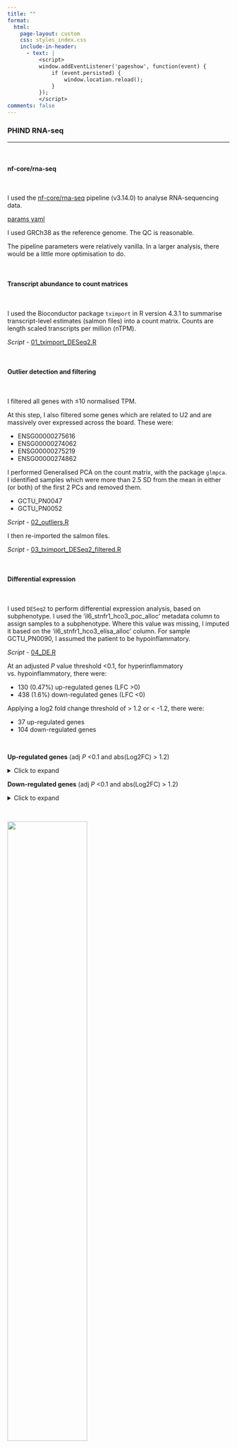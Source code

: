 ```yaml
---
title: ""
format:
  html:
    page-layout: custom
    css: styles_index.css
    include-in-header:
      - text: |
          <script>
          window.addEventListener('pageshow', function(event) {
              if (event.persisted) {
                  window.location.reload();
              }
          });
          </script>
comments: false
---
```


::: {.container-fluid}
::: {.content-wrapper}
::: {.text-content .custom-text-container}

### PHIND RNA-seq

------------------------------------------------------------------------

<br />

#### nf-core/rna-seq

<br />

I used the [nf-core/rna-seq](https://nf-co.re/rnaseq/3.14.0) pipeline (v3.14.0) to analyse RNA-sequencing data.

[params yaml](./processed_data/params_2024-04-05_04-23-19.json)

I used GRCh38 as the reference genome. The QC is reasonable.

The pipeline parameters were relatively vanilla. In a larger analysis, there would be a little more optimisation to do.

<br />

#### Transcript abundance to count matrices

<br />

I used the Bioconductor package `tximport` in R version 4.3.1 to summarise transcript-level estimates (salmon files) into a count matrix. Counts are length scaled transcripts per million (nTPM).

*Script* - [01_tximport_DESeq2.R](./processed_data/01_tximport_DESeq2.R)

<br />

#### Outlier detection and filtering

<br />

I filtered all genes with ≤10 normalised TPM.

At this step, I also filtered some genes which are related to U2 and are massively over expressed across the board. These were:

-   ENSG00000275616
-   ENSG00000274062
-   ENSG00000275219
-   ENSG00000274862

I performed Generalised PCA on the count matrix, with the package `glmpca`. I identified samples which were more than 2.5 SD from the mean in either (or both) of the first 2 PCs and removed them.

-   GCTU_PN0047
-   GCTU_PN0052

*Script* - [02_outliers.R](./processed_data/02_outliers.R)

I then re-imported the salmon files.

*Script* - [03_tximport_DESeq2_filtered.R](./processed_data/03_tximport_DESeq2_filtered.R)

<br />

#### Differential expression

<br />

I used `DESeq2` to perform differential expression analysis, based on subphenotype. I used the 'il6_stnfr1_hco3_poc_alloc' metadata column to assign samples to a subphenotype. Where this value was missing, I imputed it based on the 'il6_stnfr1_hco3_elisa_alloc' column. For sample GCTU_PN0090, I assumed the patient to be hypoinflammatory.

*Script* - [04_DE.R](./processed_data/04_DE.R)

At an adjusted *P* value threshold \<0.1, for hyperinflammatory vs. hypoinflammatory, there were:

-   130 (0.47%) up-regulated genes (LFC \>0)
-   438 (1.6%) down-regulated genes (LFC \<0)

Applying a log2 fold change threshold of \> 1.2 or \< -1.2, there were:

-   37 up-regulated genes
-   104 down-regulated genes

<br />

**Up-regulated genes** (adj *P* \<0.1 and abs(Log2FC) \> 1.2)

```{=html}
<details>
<summary>Click to expand</summary>
```
| Gene          | Ensembl ID      | Log2 FC | adj *P* value |
|---------------|-----------------|---------|---------------|
| SPRY2         | ENSG00000136158 | 2.00    | 0.0034        |
| MS4A4A        | ENSG00000110079 | 1.77    | 0.0037        |
| CTSL          | ENSG00000135047 | 1.32    | 0.0041        |
| IGHV3-11      | ENSG00000211941 | 2.42    | 0.0056        |
| MCAM          | ENSG00000076706 | 3.67    | 0.0074        |
| RASGEF1B      | ENSG00000138670 | 1.21    | 0.0077        |
| DNM1          | ENSG00000106976 | 1.43    | 0.0126        |
| PCSK9         | ENSG00000169174 | 2.99    | 0.0189        |
| ADCY6         | ENSG00000174233 | 1.57    | 0.0257        |
| SEMA6B        | ENSG00000167680 | 1.39    | 0.0327        |
| C1QB          | ENSG00000173369 | 1.77    | 0.0327        |
| TNIP3         | ENSG00000050730 | 1.70    | 0.0334        |
| ROM1          | ENSG00000149489 | 1.27    | 0.0334        |
| EMP1          | ENSG00000134531 | 1.53    | 0.0380        |
| B4GALT2       | ENSG00000117411 | 1.35    | 0.0385        |
| SPRY1         | ENSG00000164056 | 2.09    | 0.0408        |
| IL31RA        | ENSG00000164509 | 1.60    | 0.0511        |
| RBPMS         | ENSG00000157110 | 2.90    | 0.0517        |
| IGHV7-4-1     | ENSG00000282122 | 3.42    | 0.0529        |
| C1QC          | ENSG00000159189 | 1.96    | 0.0536        |
| IGHV5-51      | ENSG00000211966 | 1.64    | 0.0546        |
| C1QA          | ENSG00000173372 | 1.71    | 0.0581        |
| LOC100129844  | ENSG00000218565 | 1.76    | 0.0604        |
| RAB38         | ENSG00000123892 | 1.28    | 0.0622        |
| CKAP2L        | ENSG00000169607 | 1.25    | 0.0633        |
| CAVIN1        | ENSG00000177469 | 1.25    | 0.0676        |
| FAM20A        | ENSG00000108950 | 1.28    | 0.0695        |
| Uncategorised | ENSG00000279319 | 1.22    | 0.0699        |
| AS to AKAP8   | ENSG00000268189 | 1.41    | 0.0738        |
| SLCO4A1       | ENSG00000101187 | 1.57    | 0.0776        |
| APOBEC3H      | ENSG00000100298 | 1.38    | 0.0782        |
| SYNC          | ENSG00000162520 | 1.63    | 0.0788        |
| EGR3          | ENSG00000179388 | 1.51    | 0.0788        |
| LDHAP4        | ENSG00000214110 | 1.52    | 0.0792        |
| COL4A4        | ENSG00000081052 | 1.54    | 0.0908        |
| KIF20A        | ENSG00000112984 | 1.60    | 0.0943        |
| SLC12A5-AS1   | ENSG00000204044 | 1.50    | 0.0991        |

AS - antisense

</details>

**Down-regulated genes** (adj *P* \<0.1 and abs(Log2FC) \> 1.2)

```{=html}
<details>
<summary>Click to expand</summary>
```
| Gene               | Ensembl ID      | Log2 FC | adj *P* value |
|--------------------|-----------------|---------|---------------|
| RNA gene           | ENSG00000288875 | -1.73   | 0.00066       |
| AS to LTA4H        | ENSG00000257878 | -1.76   | 0.00093       |
| AS to TUBA1C       | ENSG00000258101 | -1.37   | 0.00093       |
| REM2               | ENSG00000139890 | -1.28   | 0.00102       |
| Uncategorised      | ENSG00000279884 | -1.37   | 0.00103       |
| EFCAB12            | ENSG00000172771 | -1.32   | 0.00256       |
| TMEM252            | ENSG00000181778 | -1.57   | 0.00270       |
| AS to GDPD3        | ENSG00000275371 | -2.24   | 0.00280       |
| SDF2 pseudogene    | ENSG00000260152 | -1.65   | 0.00365       |
| AOC3               | ENSG00000131471 | -1.20   | 0.00428       |
| Uncategorised      | ENSG00000289478 | -1.34   | 0.00433       |
| CCDC13-AS2         | ENSG00000225611 | -1.89   | 0.00542       |
| GRAMD1C            | ENSG00000178075 | -1.76   | 0.00664       |
| Uncategorised      | ENSG00000272563 | -1.23   | 0.00769       |
| Uncategorised      | ENSG00000226904 | -2.48   | 0.00783       |
| NHS                | ENSG00000188158 | -1.28   | 0.00790       |
| RERE-AS1           | ENSG00000232912 | -1.20   | 0.00790       |
| Uncategorised      | ENSG00000289434 | -1.93   | 0.01018       |
| RCC1 pseudogene    | ENSG00000218713 | -1.48   | 0.01076       |
| LINC02289          | ENSG00000258819 | -1.69   | 0.01076       |
| Uncategorised      | ENSG00000275898 | -2.35   | 0.01241       |
| CPEB2-DT           | ENSG00000247624 | -1.41   | 0.01288       |
| YPEL3-DT           | ENSG00000250616 | -1.52   | 0.01289       |
| ELAPOR1            | ENSG00000116299 | -1.42   | 0.01354       |
| AS to GPR68        | ENSG00000258875 | -1.62   | 0.01376       |
| Uncategorised      | ENSG00000288700 | -1.35   | 0.01414       |
| AS to DPEP2        | ENSG00000289618 | -1.22   | 0.01419       |
| MRPL18 pseudogene  | ENSG00000262636 | -1.79   | 0.01427       |
| TIGD3              | ENSG00000173825 | -1.60   | 0.01451       |
| BICDL2             | ENSG00000162069 | -1.92   | 0.01504       |
| SLC2A3P2           | ENSG00000185031 | -1.22   | 0.01504       |
| C1GALT1P1          | ENSG00000257818 | -2.09   | 0.01572       |
| IFI27              | ENSG00000165949 | -2.69   | 0.01574       |
| Uncategorised      | ENSG00000237217 | -1.63   | 0.01792       |
| LINC00222          | ENSG00000203801 | -2.01   | 0.01918       |
| PTPNS pseudogene   | ENSG00000234282 | -1.23   | 0.01918       |
| Uncategorised      | ENSG00000285966 | -1.83   | 0.01918       |
| Uncategorised      | ENSG00000289347 | -1.42   | 0.02124       |
| AS to NEDD9        | ENSG00000290062 | -1.60   | 0.02228       |
| AS to LTA4H        | ENSG00000257715 | -2.62   | 0.02348       |
| Uncategorised      | ENSG00000289977 | -1.26   | 0.02380       |
| LOC101928389       | ENSG00000235834 | -1.45   | 0.02559       |
| NT5DC4             | ENSG00000144130 | -1.60   | 0.02666       |
| AS to GMFG         | ENSG00000290031 | -1.27   | 0.02671       |
| CORIN              | ENSG00000145244 | -2.35   | 0.02886       |
| ITPK1-AS1          | ENSG00000258730 | -2.51   | 0.02958       |
| RAPH1              | ENSG00000173166 | -1.36   | 0.03265       |
| AS to MAPL1        | ENSG00000289564 | -1.38   | 0.03324       |
| LINC02555          | ENSG00000260943 | -1.68   | 0.03342       |
| Uncategorised      | ENSG00000289251 | -1.24   | 0.03342       |
| CTTNBP2            | ENSG00000077063 | -3.48   | 0.03790       |
| Uncategorised      | ENSG00000255801 | -1.53   | 0.03845       |
| SPDYA              | ENSG00000163806 | -1.61   | 0.03971       |
| PFDN1P2            | ENSG00000248188 | -1.42   | 0.04071       |
| Uncategorised      | ENSG00000286796 | -1.31   | 0.04071       |
| AS to GDPD3        | ENSG00000261367 | -2.22   | 0.04239       |
| FAM192BP           | ENSG00000231841 | -1.93   | 0.04294       |
| TAF11L2            | ENSG00000284373 | -2.31   | 0.04322       |
| FN1                | ENSG00000115414 | -1.90   | 0.04402       |
| CCT8P1             | ENSG00000226015 | -1.57   | 0.04587       |
| Uncategorised      | ENSG00000273272 | -1.20   | 0.04751       |
| THEM5              | ENSG00000196407 | -2.28   | 0.04898       |
| Uncategorised      | ENSG00000289573 | -1.22   | 0.04899       |
| XKR3               | ENSG00000172967 | -1.67   | 0.04963       |
| GLI1               | ENSG00000111087 | -2.20   | 0.04990       |
| RPSAP22            | ENSG00000229648 | -1.39   | 0.05894       |
| AS to ELK3         | ENSG00000287454 | -2.13   | 0.05998       |
| TAS2R62P           | ENSG00000234066 | -1.64   | 0.06035       |
| NRCAM              | ENSG00000091129 | -3.06   | 0.06055       |
| AS to AQP9         | ENSG00000289948 | -1.54   | 0.06055       |
| LLCFC1             | ENSG00000165131 | -2.11   | 0.06210       |
| C7orf25            | ENSG00000136197 | -1.24   | 0.06338       |
| LOC100288146       | ENSG00000251473 | -2.14   | 0.06338       |
| Uncategorised      | ENSG00000282742 | -1.56   | 0.06401       |
| LINC01765          | ENSG00000233730 | -1.80   | 0.06631       |
| CHCHD7 pseudogene  | ENSG00000260103 | -1.92   | 0.06718       |
| CTDNEP1P1          | ENSG00000241889 | -1.98   | 0.06903       |
| VSIG1              | ENSG00000101842 | -1.65   | 0.06995       |
| ENPP3              | ENSG00000154269 | -2.51   | 0.06995       |
| MPHOSPH10P1        | ENSG00000260078 | -1.96   | 0.07281       |
| NDUFB8P2           | ENSG00000270264 | -1.57   | 0.07281       |
| Uncategorised      | ENSG00000251093 | -1.22   | 0.07541       |
| AS to ABCC6        | ENSG00000262332 | -2.43   | 0.07541       |
| AS to MYO1D        | ENSG00000266718 | -1.77   | 0.07875       |
| Uncategorised      | ENSG00000259959 | -1.33   | 0.07896       |
| RUFY4              | ENSG00000188282 | -1.61   | 0.08107       |
| LINC00622          | ENSG00000260941 | -1.83   | 0.08118       |
| SPTBN5             | ENSG00000137877 | -1.52   | 0.08137       |
| SRD5A3P1           | ENSG00000270929 | -1.85   | 0.08150       |
| LOC105370152       | ENSG00000289381 | -1.28   | 0.08397       |
| LYPLAL1-DT         | ENSG00000228063 | -1.51   | 0.08425       |
| Uncategorised      | ENSG00000260337 | -2.36   | 0.08480       |
| IGSF9B             | ENSG00000080854 | -1.32   | 0.08508       |
| AS to KCNJ6        | ENSG00000289538 | -1.41   | 0.08931       |
| OTX1               | ENSG00000115507 | -1.37   | 0.09022       |
| TAS2R60            | ENSG00000185899 | -1.45   | 0.09025       |
| Overlapping ZNF435 | ENSG00000261839 | -1.79   | 0.09179       |
| AS to SLC5A9       | ENSG00000272491 | -1.52   | 0.09179       |
| LINC00908          | ENSG00000266256 | -1.36   | 0.09434       |
| Uncategorised      | ENSG00000288737 | -1.32   | 0.09468       |
| AS to ZFP36L2      | ENSG00000287387 | -1.29   | 0.09507       |
| LINC02723          | ENSG00000231680 | -1.36   | 0.09548       |
| AS to ST6GALNAC2   | ENSG00000267078 | -1.54   | 0.09641       |
| RC3H1-DT           | ENSG00000224977 | -1.91   | 0.09676       |

AS - antisense

</details>

<br />

![](./processed_data/volcano_1.png){width=60%}

<br />

#### Functional enrichment

<br />

I performed functional enrichment of all significantly differentially expressed genes (adj *P* \<0.1 and abs(Log2FC) \> 1.2), against the background of all genes with \> 10 nTPM.

First, over representation analysis using GO, KEGG, Reactome, WikiPathways, and the Human Protein Atlas. I used the `grprofiler2` package, with ordered queires and a FDR \<0.01.

*Script* - [05_functional_enrichment.R](./processed_data/05_functional_enrichment.R)

<br />

::: panel-tabset
##### Up-regulated genes

<br />

**GO Biological Process**

```{=html}
<details>
<summary>Click to expand</summary>
```
![](./processed_data/up_go.png){width=60%}

</details>

<br />

**KEGG**

```{=html}
<details>
<summary>Click to expand</summary>
```
![](./processed_data/up_kegg.png){width=60%}

</details>

<br />

**Reactome**

```{=html}
<details>
<summary>Click to expand</summary>
```
![](./processed_data/up_reac.png){width=60%}

</details>

<br />

**WikiPathways**

```{=html}
<details>
<summary>Click to expand</summary>
```
![](./processed_data/up_wp.png){width=60%}

</details>

<br />

**Human Protein Atlas**

Nil

##### Down-regulated genes

<br />

No significantly enriched pathways
:::

#### Protein-protein interaction

<br />

I created a PPI network using STRINGdb and significantly differentially regulated genes (adj *P* \<0.1 and abs(Log2FC) \> 1.2). This mapped 59 proteins. There were 22 edges, giving an enrichment *P* value of 3.35e-05.

*Script* - [06_protein_protein_interaction.R](./processed_data/06_protein_protein_interaction.R)

![](./processed_data/string_vector_graphic_all.png){width=60%}

I then MCL clustered this network, identifying 8 clusters.

![](./processed_data/string_vector_graphic_clusters.png){width=60%}

The following enrich against Reactome:

-   Cluster 2 - Classical antibody-mediated complement activation
-   Cluster 3 - RHOB/RHOC/RAC2 GTPase cycle
-   Cluster 7 - EGFR downregulation
-   Cluster 8 - Interaction between L1 and Ankyrins

<br />

#### Overlap with existing inflammatory subphenotype RNA-seq studies

<br />

Next, I considered the overlap between DEGs in PHIND with DEGs in two other RNA-seq studies:

-   Sarma, A. *et al.* Hyperinflammatory ARDS is characterized by interferon-stimulated gene expression, t-cell activation, and an altered metatranscriptome in tracheal aspirates. bioRxiv (2022).
-   Sinha, P *et al.* Molecular phenotypes of acute respiratory distress syndrome in the ROSE trial have differential outcomes and gene expression patterns that differ at baseline and longitudinally over time. Am. J. Respir. Crit. Care Med. 209(7):816-828 (2024).

*Script* - [07_gene_overlap.R](./processed_data/07_gene_overlap.R)

I retrieved hyper vs. hypoinflammatory DEGs from these studies based on the same criteria - adj *P* value \<0.1 and abs(Log2FC) \> 1.2.

<br />

**Sarma**

![](./processed_data/sarma_overlap.png){width=60%}

**Sinha day 0**

![](./processed_data/sinha_d0_overlap.png){width=60%}

**Sinha day 2**

![](./processed_data/sinha_d2_overlap.png){width=60%}

<br />

#### Clustering signatures based on gene embedding

<br />

Given the limited overlap between studies based on gene identity. I embedded the DEGs (gene signatures) from each study using pre-derived functional embeddings:

-   Chehen, H. *et al.* Drug target prediction through deep learning functional representation of gene signatures. Nat. Commun. 15(1):1853 (2024). https://github.com/chenhcs/FRoGS

*Embeddings* - [embeddings.csv](./processed_data/embeddings.csv)

To create a background, I randomly partitioned the PHIND data using the same proportions of hyper and hypoinflammatory patients, and iterated DE analysis 1000 times. This returned 208 random gene signatures with ≥ 10 genes.

*Script* - [compute_embeddings.py](./processed_data/compute_embeddings.py)

<br />

![](./processed_data/umap_visualization.png){width=60%}

<br />

I then formally assessed whether the study derived signatures were more or less similar when compared to the background. I computed the pairwise Euclidean distance between all pairs of study signatures and from each study signature to each random signature.

I then performed paired t tests and Wilcoxon signed-rank tests - comparing the means of the within-study distances to the study-to-random distances.

-   Paired t-test results: statistic = -4.52758, p-value = 0.00624
-   Wilcoxon signed-rank test results: statistic = 0.0, p-value = 0.03125

The mean within-study distance was 0.28876 vs. 0.45015 from study to random signatures.

*Script* - [embeddings_similarity.py](./processed_data/embeddings_similarity.py)

<br />

![](./processed_data/distance_distribution.png){width=60%}

<br />

I also calculated an estimate of the effect size using Cohen's d which was -2.89138, suggesting that the within study distances are smaller than study to random background and that the magnitude of this difference is substantial.

To defend against assumptions in the t test and Wilcoxon ranked-sign test, I also conducted a permutation test:

1.  Observed Difference: First, I calculated the actual difference between the mean of within-study distances and the mean of study-to-random distances. This is the observed difference.
2.  Combining Data: I then combined all the distances (both within-study and study-to-random) into a single pool of data.
3.  Permutation Process: I randomly shuffled this combined pool of data. After shuffling, we split the data back into two groups of the same sizes as our original groups. I calculated the difference in means between these new, randomly assigned groups. I repeated this 10,000 times.
4.  Comparison: For each permutation, I compared the randomly generated difference to the observed difference. I counted how many times the permuted difference is as extreme as or more extreme than our observed difference.
5.  P-value Calculation: The p-value is calculated as the proportion of permutations where the permuted difference was as extreme as or more extreme than the observed difference.

The *P* value was \< 0.0001

*Script* - [embeddings_cohensd_and_perm.py](./processed_data/embeddings_cohensd_and_perm.py)

:::
:::
:::